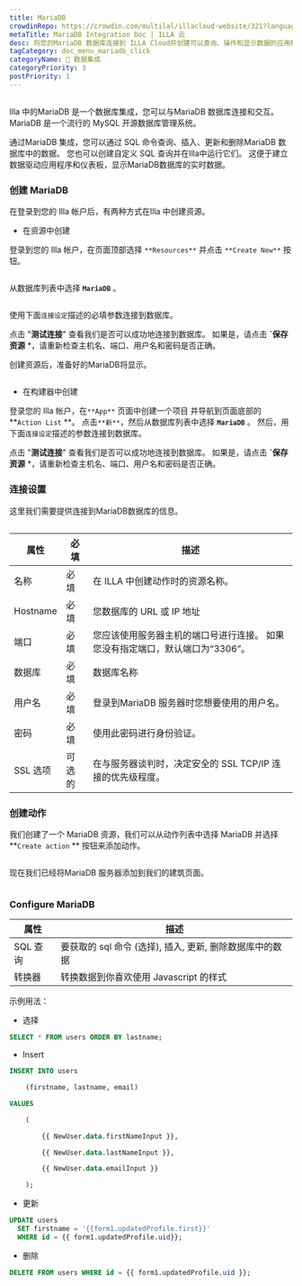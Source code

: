 ```yaml
---
title: MariaDB
crowdinRepo: https://crowdin.com/multilal/illacloud-website/321?languages=zhcn&filter=basic&value=0
metaTitle: MariaDB Integration Doc | ILLA 云
desc: 将您的MariaDB 数据库连接到 ILLA Cloud并创建可以查询、操作和显示数据的应用程序。 阅读本指南以了解如何操作。
tagCategory: doc_menu_mariadb_click
categoryName: 🔨 数据集成
categoryPriority: 3
postPriority: 1
---
```


## <h2 hidden>MariaDB是什么？</h2>

Illa 中的MariaDB 是一个数据库集成，您可以与MariaDB 数据库连接和交互。 MariaDB 是一个流行的 MySQL 开源数据库管理系统。

通过MariaDB 集成，您可以通过 SQL 命令查询、插入、更新和删除MariaDB 数据库中的数据。 您也可以创建自定义 SQL 查询并在Illa中运行它们。 这便于建立数据驱动应用程序和仪表板，显示MariaDB数据库的实时数据。

### 创建 MariaDB

在登录到您的 Illa 帐户后，有两种方式在Illa 中创建资源。 

-   在资源中创建

登录到您的 Illa 帐户，在页面顶部选择 `**Resources**` 并点击 `**Create New**` 按钮。 

<img src='https://cdn.illacloud.com/official-website/img/docs/external_resource.png' alt='' />

从数据库列表中选择 **`MariaDB`** 。

<img src='https://cdn.illacloud.com/official-website/img/docs/action_list.png' alt='' />

使用下面`连接设定`描述的必填参数连接到数据库。 

点击 "**测试连接**" 查看我们是否可以成功地连接到数据库。 如果是，请点击 **\`保存资源** \*，请重新检查主机名、端口、用户名和密码是否正确。

创建资源后，准备好的MariaDB将显示。

<img src='https://cdn.illacloud.com/official-website/img/docs/maria_ex_ready.png' alt='' />

-   在构建器中创建

登录您的 Illa 帐户，在`**App**` 页面中创建一个项目 并导航到页面底部的 **`Action List` **。 点击`**新**`，然后从数据库列表中选择 **`MariaDB`** 。 然后，用下面`连接设定`描述的参数连接到数据库。

点击 "**测试连接**" 查看我们是否可以成功地连接到数据库。 如果是，请点击 **\`保存资源** \*，请重新检查主机名、端口、用户名和密码是否正确。

### 连接设置

这里我们需要提供连接到MariaDB数据库的信息。

<img src='https://cdn.illacloud.com/official-website/img/docs/maria_config.png' alt='' />

| 属性       | 必填  | 描述                                         |
| -------- | --- | ------------------------------------------ |
| 名称       | 必填  | 在 ILLA 中创建动作时的资源名称。                        |
| Hostname | 必填  | 您数据库的 URL 或 IP 地址                          |
| 端口       | 必填  | 您应该使用服务器主机的端口号进行连接。 如果您没有指定端口，默认端口为“3306”。 |
| 数据库      | 必填  | 数据库名称                                      |
| 用户名      | 必填  | 登录到MariaDB 服务器时您想要使用的用户名。                  |
| 密码       | 必填  | 使用此密码进行身份验证。                               |
| SSL 选项   | 可选的 | 在与服务器谈判时，决定安全的 SSL TCP/IP 连接的优先级程度。        |

### 创建动作

我们创建了一个 MariaDB 资源，我们可以从动作列表中选择 MariaDB 并选择 **`Create action` ** 按钮来添加动作。

<img src='https://cdn.illacloud.com/official-website/img/docs/maria_resource_list.png' alt='' />

 现在我们已经将MariaDB 服务器添加到我们的建筑页面。

<img src='https://cdn.illacloud.com/official-website/img/docs/maria.png' alt='' />

### Configure MariaDB

| 属性     | 描述                                  |
| ------ | ----------------------------------- |
| SQL 查询 | 要获取的 sql 命令 (选择), 插入, 更新, 删除数据库中的数据 |
| 转换器    | 转换数据到你喜欢使用 Javascript 的样式           |

示例用法：

-   选择

```sql
SELECT * FROM users ORDER BY lastname;
```

-   Insert

```sql
INSERT INTO users

	(firstname, lastname, email)

VALUES

	(

		{{ NewUser.data.firstNameInput }},

		{{ NewUser.data.lastNameInput }},

		{{ NewUser.data.emailInput }}

	);
```

-   更新

```sql
UPDATE users
  SET firstname = '{{form1.updatedProfile.first}}'
  WHERE id = {{ form1.updatedProfile.uid}};
```

-   删除

```sql
DELETE FROM users WHERE id = {{ form1.updatedProfile.uid }};
```
